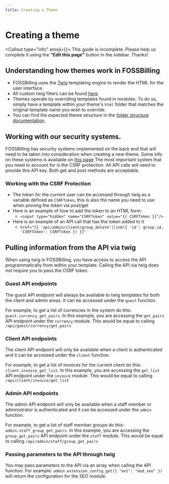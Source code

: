```yaml
---
title: Creating a Theme
---
```



# <FontAwesomeIcon icon={faCode} /> Creating a theme

<Callout type="info" emoji={<FontAwesomeIcon icon={faPersonDigging} />}>
  This guide is incomplete. Please help us complete it using the **"Edit this
  page"** button in the sidebar. Thanks!
</Callout>

## Understanding how themes work in FOSSBilling

- FOSSBilling uses the [Twig](https://twig.symfony.com/) templating engine to render the HTML for the user interface.
- All custom twig filters can be found [here](https://github.com/FOSSBilling/FOSSBilling/blob/main/src/library/Box/TwigExtensions.php).
- Themes operate by overriding templates found in modules. To do so, simply have a template within your theme's `html` folder that matches the original template name you wish to override.
- You can find the expected theme structure in the [folder structure documentation](https://fossbilling.org/docs/contribution-handbook/file-structure#themes).

## Working with our security systems.

FOSSBilling has security systems implemented on the back end that will need to be taken into consideration when creating a new theme. Some info on these systems is available on [this page](https://fossbilling.org/docs/security/securing-fossbilling)
The most important system that you need to account for is the CSRF protection. All API calls will need to provide this API key. Both get and post methods are acceptable.

### Working with the CSRF Protection

- The token for the current user can be accessed through twig as a variable defined as `CSRFToken`, this is also the name you need to use when proving the token via post/get
- Here is an example of how to add the token to an HTML form:
  - `<input type="hidden" name="CSRFToken" value="{{ CSRFToken }}"/>`
- Here is an example of an API call that has the token added to it
  - `href="{{ 'api/admin/client/group_delete'|link({ 'id': group.id, 'CSRFToken': CSRFToken }) }}"`

## Pulling information from the API via twig

When using twig in FOSSBilling, you have access to access the API programmatically from within your template. Calling the API via twig does not require you to pass the CSRF token.

### Guest API endpoints

The guest API endpoint will always be available to twig templates for both the client and admin areas.
It can be accessed under the `guest` function.

For example, to get a list of currencies in the system do this: `guest.currency_get_pairs`.
In this example, you are accessing the `get_pairs` API endpoint under the `currency` module. This would be equal to calling `/api/guest/currency/get_pairs`

### Client API endpoints

The client API endpoint will only be available when a client is authenticated and it can be accessed under the `client` function.

For example, to get a list of invoices for the current client do this: `client.invoice_get_list`.
In this example, you are accessing the `get_list` API endpoint under the `invoice` module. This would be equal to calling `/api/client/invoice/get_list`

### Admin API endpoints

The admin API endpoint will only be available when a staff member or administrator is authenticated and it can be accessed under the `admin` function.

For example, to get a list of staff member groups do this: `admin.staff_group_get_pairs`.
In this example, you are accessing the `group_get_pairs` API endpoint under the `staff` module. This would be equal to calling `/api/admin/staff/group_get_pairs`

### Passing parameters to the API through twig

You may pass parameters to the API via an array when calling the API function.
For example: `admin.extension_config_get({ "ext": "mod_seo" })` will return the configuration for the SEO module.
